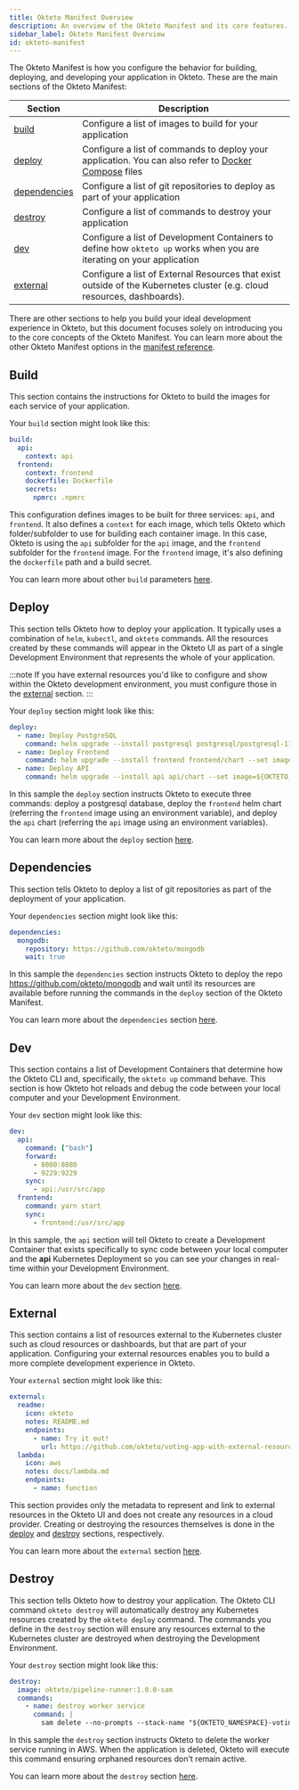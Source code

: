 ```yaml
---
title: Okteto Manifest Overview
description: An overview of the Okteto Manifest and its core features.
sidebar_label: Okteto Manifest Overview
id: okteto-manifest
---
```



The Okteto Manifest is how you configure the behavior for building, deploying, and developing your application in Okteto.
These are the main sections of the Okteto Manifest:

| Section                       | Description                                                                                                                                                                                 |
| ----------------------------- | ------------------------------------------------------------------------------------------------------------------------------------------------------------------------------------------- |
| [build](#build)               | Configure a list of images to build for your application                                                                                                                        |
| [deploy](#deploy)             | Configure a list of commands to deploy your application. You can also refer to [Docker Compose](reference/okteto-manifest.mdx#deploy-with-docker-compose) files                                                                                                                         |
| [dependencies](#dependencies) | Configure a list of git repositories to deploy as part of your application                                                                                              |
| [destroy](#destroy)           | Configure a list of commands to destroy your application                                                                                                                        |
| [dev](#dev)                   | Configure a list of Development Containers to define how `okteto up` works when you are iterating on your application                               |
| [external](#external)         | Configure a list of External Resources that exist outside of the Kubernetes cluster (e.g. cloud resources, dashboards).               |

There are other sections to help you build your ideal development experience in Okteto, but this document focuses solely on introducing you to the core concepts of the Okteto Manifest.
You can learn more about the other Okteto Manifest options in the [manifest reference](reference/okteto-manifest.mdx).

## Build

This section contains the instructions for Okteto to build the images for each service of your application.

Your `build` section might look like this:

```yaml
build:
  api:
    context: api
  frontend:
    context: frontend
    dockerfile: Dockerfile
    secrets:
      npmrc: .npmrc
```

This configuration defines images to be built for three services: `api`, and `frontend`. It also defines a `context` for each image, which tells Okteto which folder/subfolder to use for building each container image.
In this case, Okteto is using the `api` subfolder for the `api` image, and the `frontend` subfolder for the `frontend` image. For the `frontend` image, it's also defining the `dockerfile` path and a build secret.

You can learn more about other `build` parameters [here](reference/okteto-manifest.mdx#build-object-optional).

## Deploy

This section tells Okteto how to deploy your application. It typically uses a combination of `helm`, `kubectl`, and `okteto` commands.
All the resources created by these commands will appear in the Okteto UI as part of a single Development Environment that represents the whole of your application.

:::note
If you have external resources you'd like to configure and show within the Okteto development environment, you must configure those in the [external](#external) section.
:::

Your `deploy` section might look like this:

```yaml
deploy:
  - name: Deploy PostgreSQL
    command: helm upgrade --install postgresql postgresql/postgresql-11.6.21.tgz -f postgresql/values.yml --version 11.6.21
  - name: Deploy Frontend
    command: helm upgrade --install frontend frontend/chart --set image=${OKTETO_BUILD_FRONTEND_IMAGE}
  - name: Deploy API
    command: helm upgrade --install api api/chart --set image=${OKTETO_BUILD_API_IMAGE} --set load=${API_LOAD_DATA:-true}
```

In this sample the `deploy` section instructs Okteto to execute three commands: deploy a postgresql database, deploy the `frontend` helm chart (referring the `frontend` image using an environment variable), and deploy the `api` chart (referring the `api` image using an environment variables).

You can learn more about the `deploy` section [here](reference/okteto-manifest.mdx#deploy-string-optional).

## Dependencies

This section tells Okteto to deploy a list of git repositories as part of the deployment of your application.

Your `dependencies` section might look like this:

```yaml
dependencies:
  mongodb:
    repository: https://github.com/okteto/mongodb
    wait: true
```

In this sample the `dependencies` section instructs Okteto to deploy the repo https://github.com/okteto/mongodb and wait until its resources are available before running the commands in the `deploy` section of the Okteto Manifest.

You can learn more about the `dependencies` section [here](reference/okteto-manifest.mdx#dependencies-string-optional).

## Dev

This section contains a list of Development Containers that determine how the Okteto CLI and, specifically, the `okteto up` command behave. This section is how Okteto hot reloads and debug the code between your local computer and your Development Environment.

Your `dev` section might look like this:

```yaml
dev:
  api:
    command: ["bash"]
    forward:
      - 8080:8080
      - 9229:9229
    sync:
      - api:/usr/src/app
  frontend:
    command: yarn start
    sync:
      - frontend:/usr/src/app
```

In this sample, the `api` section will tell Okteto to create a Development Container that exists specifically to sync code between your local computer and the **api** Kubernetes Deployment so you can see your changes in real-time within your Development Environment.

You can learn more about the `dev` section [here](reference/okteto-manifest.mdx#dev-object-optional).

## External

This section contains a list of resources external to the Kubernetes cluster such as cloud resources or dashboards, but that are part of your application.
Configuring your external resources enables you to build a more complete development experience in Okteto.

Your `external` section might look like this:

```yaml
external:
  readme:
    icon: okteto
    notes: README.md
    endpoints:
      - name: Try it out!
        url: https://github.com/okteto/voting-app-with-external-resources
  lambda:
    icon: aws
    notes: docs/lambda.md
    endpoints:
      - name: function
```

This section provides only the metadata to represent and link to external resources in the Okteto UI and does not create any resources in a cloud provider.
Creating or destroying the resources themselves is done in the [deploy](#deploy) and [destroy](#destroy) sections, respectively.

You can learn more about the `external` section [here](reference/okteto-manifest.mdx#external-object-optional).

## Destroy

This section tells Okteto how to destroy your application.
The Okteto CLI command `okteto destroy` will automatically destroy any Kubernetes resources created by the `okteto deploy` command.
The commands you define in the `destroy` section will ensure any resources external to the Kubernetes cluster are destroyed when destroying the Development Environment.

Your `destroy` section might look like this:

```yaml
destroy:
  image: okteto/pipeline-runner:1.0.0-sam
  commands:
    - name: destroy worker service
      command: |
        sam delete --no-prompts --stack-name "${OKTETO_NAMESPACE}-voting-texkhnclxd" --region us-east-1
```

In this sample the `destroy` section instructs Okteto to delete the worker service running in AWS.
When the application is deleted, Okteto will execute this command ensuring orphaned resources don't remain active.

You can learn more about the `destroy` section [here](reference/okteto-manifest.mdx#deploy-string-optional).

